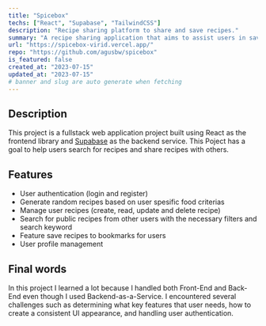 ```yaml
---
title: "Spicebox"
techs: ["React", "Supabase", "TailwindCSS"]
description: "Recipe sharing platform to share and save recipes."
summary: "A recipe sharing application that aims to assist users in saving recipes, sharing recipes, and even bookmarking recipes."
url: "https://spicebox-virid.vercel.app/"
repo: "https://github.com/agusbw/spicebox"
is_featured: false
created_at: "2023-07-15"
updated_at: "2023-07-15"
# banner and slug are auto generate when fetching
---
```


## Description

This project is a fullstack web application project built using React as the frontend library and [Supabase](https://supabase.com/) as the backend service. This Poject has a goal to help users search for recipes and share recipes with others.

## Features

- User authentication (login and register)
- Generate random recipes based on user spesific food criterias
- Manage user recipes (create, read, update and delete recipe)
- Search for public recipes from other users with the necessary filters and search keyword
- Feature save recipes to bookmarks for users
- User profile management

## Final words

In this project I learned a lot because I handled both Front-End and Back-End even though I used Backend-as-a-Service. I encountered several challenges such as determining what key features that user needs, how to create a consistent UI appearance, and handling user authentication.